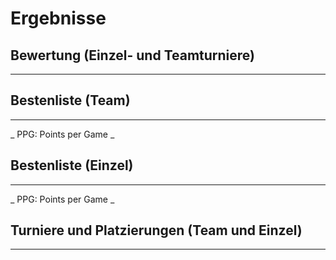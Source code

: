 # Ergebnisse

## Bewertung (Einzel- und Teamturniere)
<hr/>

<Rating/>

## Bestenliste (Team)
<hr/>

_ PPG: Points per Game _

<TeamLeaderboard/>

## Bestenliste (Einzel)
<hr/>

_ PPG: Points per Game _

<SingleLeaderboard/>

## Turniere und Platzierungen (Team und Einzel)
<hr/>

<TournamentTable/>
